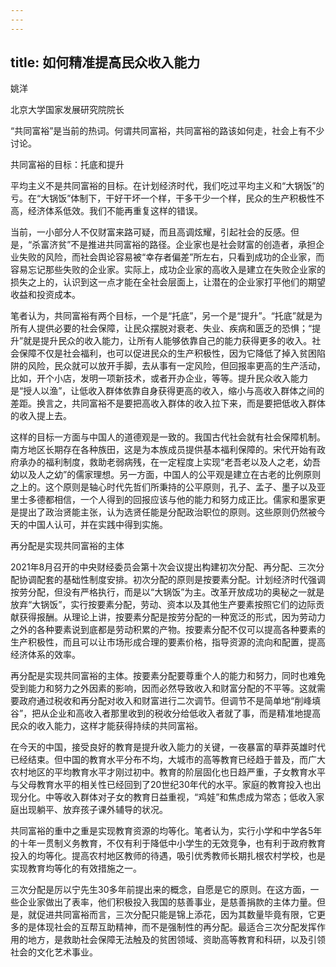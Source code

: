 ```yaml
---
---
---
```

title: 如何精准提高民众收入能力
---




姚洋

北京大学国家发展研究院院长

“共同富裕”是当前的热词。何谓共同富裕，共同富裕的路该如何走，社会上有不少讨论。





共同富裕的目标：托底和提升


平均主义不是共同富裕的目标。在计划经济时代，我们吃过平均主义和“大锅饭”的亏。在“大锅饭”体制下，干好干坏一个样，干多干少一个样，民众的生产积极性不高，经济体系低效。我们不能再重复这样的错误。

当前，一小部分人不仅财富来路可疑，而且高调炫耀，引起社会的反感。但是，“杀富济贫”不是推进共同富裕的路径。企业家也是社会财富的创造者，承担企业失败的风险，而社会舆论容易被“幸存者偏差”所左右，只看到成功的企业家，而容易忘记那些失败的企业家。实际上，成功企业家的高收入是建立在失败企业家的损失之上的，认识到这一点才能在全社会层面上，让潜在的企业家打平他们的期望收益和投资成本。

笔者认为，共同富裕有两个目标，一个是“托底”，另一个是“提升”。“托底”就是为所有人提供必要的社会保障，让民众摆脱对衰老、失业、疾病和匮乏的恐惧；“提升”就是提升民众的收入能力，让所有人能够依靠自己的能力获得更多的收入。社会保障不仅是社会福利，也可以促进民众的生产积极性，因为它降低了掉入贫困陷阱的风险，民众就可以放开手脚，去从事有一定风险，但回报率更高的生产活动，比如，开个小店，发明一项新技术，或者开办企业，等等。提升民众收入能力是“授人以渔”，让低收入群体依靠自身获得更高的收入，缩小与高收入群体之间的差距。换言之，共同富裕不是要把高收入群体的收入拉下来，而是要把低收入群体的收入提上去。

这样的目标一方面与中国人的道德观是一致的。我国古代社会就有社会保障机制。南方地区长期存在各种族田，这是为本族成员提供基本福利保障的。宋代开始有政府承办的福利制度，救助老弱病残，在一定程度上实现“老吾老以及人之老，幼吾幼以及人之幼”的儒家理想。另一方面，中国人的公平观是建立在古老的比例原则之上的。这个原则是轴心时代先哲们所秉持的公平原则，孔子、孟子、墨子以及亚里士多德都相信，一个人得到的回报应该与他的能力和努力成正比。儒家和墨家更是提出了政治贤能主张，认为选贤任能是分配政治职位的原则。这些原则仍然被今天的中国人认可，并在实践中得到实施。





再分配是实现共同富裕的主体


2021年8月召开的中央财经委员会第十次会议提出构建初次分配、再分配、三次分配协调配套的基础性制度安排。初次分配的原则是按要素分配。计划经济时代强调按劳分配，但没有严格执行，而是以“大锅饭”为主。改革开放成功的奥秘之一就是放弃“大锅饭”，实行按要素分配，劳动、资本以及其他生产要素按照它们的边际贡献获得报酬。从理论上讲，按要素分配是按劳分配的一种宽泛的形式，因为劳动力之外的各种要素说到底都是劳动积累的产物。按要素分配不仅可以提高各种要素的生产积极性，而且可以让市场形成合理的要素价格，指导资源的流向和配置，提高经济体系的效率。

再分配是实现共同富裕的主体。按要素分配要尊重个人的能力和努力，同时也难免受到能力和努力之外因素的影响，因而必然导致收入和财富分配的不平等。这就需要政府通过税收和再分配对收入和财富进行二次调节。但调节不是简单地“削峰填谷”，把从企业和高收入者那里收到的税收分给低收入者就了事，而是精准地提高民众的收入能力，这样才能获得持续的共同富裕。

在今天的中国，接受良好的教育是提升收入能力的关键，一夜暴富的草莽英雄时代已经结束。但中国的教育水平分布不均，大城市的高等教育已经趋于普及，而广大农村地区的平均教育水平才刚过初中。教育的阶层固化也日趋严重，子女教育水平与父母教育水平的相关性已经回到了20世纪30年代的水平。家庭的教育投入也出现分化。中等收入群体对子女的教育日益重视，“鸡娃”和焦虑成为常态；低收入家庭出现躺平、放弃孩子课外辅导的状况。

共同富裕的重中之重是实现教育资源的均等化。笔者认为，实行小学和中学各5年的十年一贯制义务教育，不仅有利于降低中小学生的无效竞争，也有利于政府教育投入的均等化。提高农村地区教师的待遇，吸引优秀教师长期扎根农村学校，也是实现教育均等化的有效措施之一。

三次分配是厉以宁先生30多年前提出来的概念，自愿是它的原则。在这方面，一些企业家做出了表率，他们积极投入我国的慈善事业，是慈善捐款的主体力量。但是，就促进共同富裕而言，三次分配只能是锦上添花，因为其数量毕竟有限，它更多的是体现社会的互帮互助精神，而不是强制性的再分配。最适合三次分配发挥作用的地方，是救助社会保障无法触及的贫困领域、资助高等教育和科研，以及引领社会的文化艺术事业。